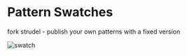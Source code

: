 # Pattern Swatches

fork strudel - publish your own patterns with a fixed version

![swatch](./img/swatch.png)
